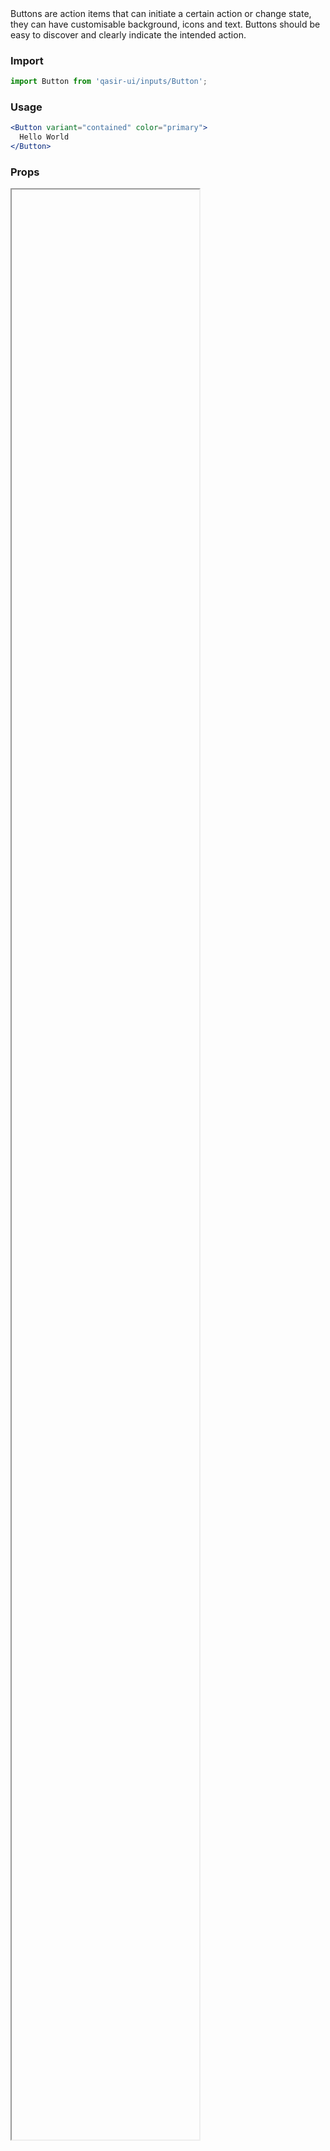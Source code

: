 
<Meta title="Components/Inputs/Button/README" />

<Title>Button</Title>
<Subtitle>Buttons are action items that can initiate a certain action or change state, they can have customisable background, icons and text. Buttons should be easy to discover and clearly indicate the intended action.</Subtitle>

### Import

```jsx
import Button from 'qasir-ui/inputs/Button';
```

### Usage

```jsx
<Button variant="contained" color="primary">
  Hello World
</Button>
```

### Props

<IFrame url="https://material-ui.com/api/button/#props" height="80%" defaultCollapsed />

### Design

<Figma
  url="https://www.figma.com/file/gBOrYt3aAEcgk2QZDPrWKCIl/Qasir-Design-System?node-id=3866%3A5516"
  height="50%"
  defaultCollapsed
/>